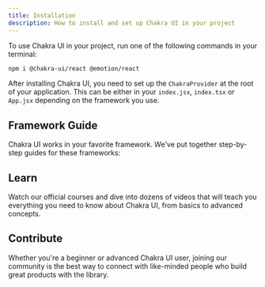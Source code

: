 ```yaml
---
title: Installation
description: How to install and set up Chakra UI in your project
---
```


To use Chakra UI in your project, run one of the following commands in your
terminal:

```bash
npm i @chakra-ui/react @emotion/react
```

After installing Chakra UI, you need to set up the `ChakraProvider` at the root
of your application. This can be either in your `index.jsx`, `index.tsx` or
`App.jsx` depending on the framework you use.

## Framework Guide

Chakra UI works in your favorite framework. We've put together step-by-step
guides for these frameworks:

## Learn

Watch our official courses and dive into dozens of videos that will teach you
everything you need to know about Chakra UI, from basics to advanced concepts.

## Contribute

Whether you're a beginner or advanced Chakra UI user, joining our community is
the best way to connect with like-minded people who build great products with
the library.
